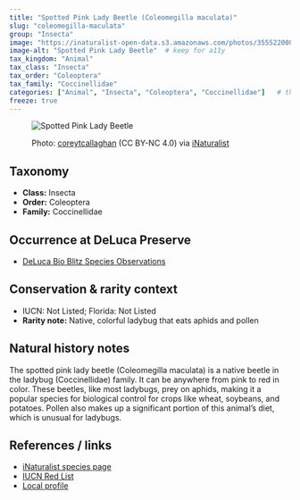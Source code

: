 ---
title: "Spotted Pink Lady Beetle (Coleomegilla maculata)"
slug: "coleomegilla-maculata"
group: "Insecta"
image: "https://inaturalist-open-data.s3.amazonaws.com/photos/355522000/medium.jpeg"        # keep for thumbnails
image-alt: "Spotted Pink Lady Beetle"  # keep for a11y
tax_kingdom: "Animal"
tax_class: "Insecta"
tax_order: "Coleoptera"
tax_family: "Coccinellidae"
categories: ["Animal", "Insecta", "Coleoptera", "Coccinellidae"]   # these drive the chips + filtering
freeze: true
---

<figure class="species-figure">

<img src="https://inaturalist-open-data.s3.amazonaws.com/photos/355522000/medium.jpeg" alt="Spotted Pink Lady Beetle" class="species-photo"/>

<figcaption class="photo-credit">

Photo: <a href="https://www.inaturalist.org/people/coreytcallaghan">coreytcallaghan</a> (CC BY-NC 4.0) via <a href="https://www.inaturalist.org/observations/201403312">iNaturalist</a>

</figcaption>

</figure>

## Taxonomy

-   **Class:** Insecta
-   **Order:** Coleoptera
-   **Family:** Coccinellidae

## Occurrence at DeLuca Preserve

-   [DeLuca Bio Blitz Species Observations](https://www.inaturalist.org/observations?project_id=191727&subview=table&taxon_id=126267)

## Conservation & rarity context

-   IUCN: Not Listed; Florida: Not Listed
-   **Rarity note:** Native, colorful ladybug that eats aphids and pollen

## Natural history notes

The spotted pink lady beetle (Coleomegilla maculata) is a native beetle in the ladybug (Coccinellidae) family. It can be anywhere from pink to red in color. These beetles, like most ladybugs, prey on aphids, making it a popular species for biological control for crops like wheat, soybeans, and potatoes. Pollen also makes up a significant portion of this animal’s diet, which is unusual for ladybugs. 

## References / links

-   [iNaturalist species page](https://www.inaturalist.org/taxa/126267-Coleomegilla-maculata)
-   [IUCN Red List]()
-   [Local profile](https://biocontrol.entomology.cornell.edu/predators/Coleomegilla.php)

